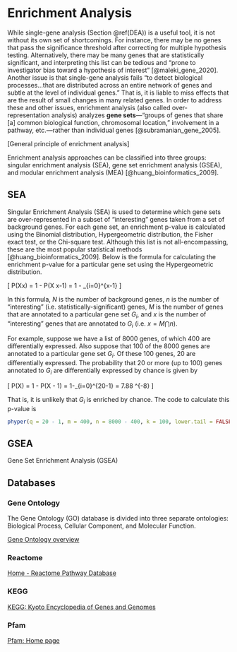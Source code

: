 # Enrichment Analysis {#enrich}

While single-gene analysis (Section \@ref(DEA)) is a useful tool, it is not without its own set of shortcomings. For instance, there may be no genes that pass the significance threshold after correcting for multiple hypothesis testing. Alternatively, there may be many genes that are statistically significant, and interpreting this list can be tedious and "prone to investigator bias toward a hypothesis of interest" [@maleki_gene_2020]. Another issue is that single-gene analysis fails "to detect biological processes...that are distributed across an entire network of genes and subtle at the level of individual genes." That is, it is liable to miss effects that are the result of small changes in many related genes. In order to address these and other issues, enrichment analysis (also called over-representation analysis) analyzes **gene sets**—"groups of genes that share [a] common biological function, chromosomal location," involvement in a pathway, etc.—rather than individual genes [@subramanian_gene_2005].

[General principle of enrichment analysis]

Enrichment analysis approaches can be classified into three groups: singular enrichment analysis (SEA), gene set enrichment analysis (GSEA), and modular enrichment analysis (MEA) [@huang_bioinformatics_2009].


## SEA

Singular Enrichment Analysis (SEA) is used to determine which gene sets are over-represented in a subset of "interesting" genes taken from a set of background genes. For each gene set, an enrichment p-value is calculated using the Binomial distribution, Hypergeometric distribution, the Fisher exact test, or the Chi-square test. Although this list is not all-encompassing, these are the most popular statistical methods [@huang_bioinformatics_2009]. Below is the formula for calculating the enrichment p-value for a particular gene set using the Hypergeometric distribution.

\[
P(X\geq x) = 1 - P(X \leq x-1) = 1 - \displaystyle\sum\limits_{i=0}^{x-1}\frac{{M \choose i}{N - M \choose n-i}}{N \choose n}
\]

In this formula, $N$ is the number of background genes, $n$ is the number of "interesting" (i.e. statistically-significant) genes, $M$ is the number of genes that are annotated to a particular gene set $G_i$, and $x$ is the number of "interesting" genes that are annotated to $G_i$ (i.e. $x = M \bigcap n$).

For example, suppose we have a list of 8000 genes, of which 400 are differentially expressed. Also suppose that 100 of the 8000 genes are annotated to a particular gene set $G_i$. Of these 100 genes, 20 are differentially expressed. The probability that 20 or more (up to 100) genes annotated to $G_i$ are differentially expressed by chance is given by

\[
P(X\geq 20) = 1 - P(X \leq 20 - 1) = 1-\sum \limits_{i=0}^{20-1}\frac{{100 \choose i}{8000 - 100 \choose 400-i}}{8000 \choose 400} = 7.88 \times 10^{-8}
\]

That is, it is unlikely that $G_i$ is enriched by chance. The code to calculate this p-value is

```r
phyper(q = 20 - 1, m = 400, n = 8000 - 400, k = 100, lower.tail = FALSE)
```

## GSEA

Gene Set Enrichment Analysis (GSEA)


## Databases

### Gene Ontology

The Gene Ontology (GO) database is divided into three separate ontologies: Biological Process, Cellular Component, and Molecular Function.

[Gene Ontology overview](http://geneontology.org/docs/ontology-documentation/)

### Reactome

[Home - Reactome Pathway Database](https://reactome.org/)

### KEGG

[KEGG: Kyoto Encyclopedia of Genes and Genomes](https://www.genome.jp/kegg/)

### Pfam

[Pfam: Home page](http://pfam.xfam.org/)

<!---
### Setup

```r
knitr::opts_chunk$set(warning = FALSE, message = FALSE, 
                      fig.align='center', out.width='75%', eval = FALSE)
```

```r
# Packages
library(MSnSet.utils)
library(dplyr)
library(kableExtra) # Table formatting

# Load the oca.set MSnSet
data("cptac_oca")

# DEA
res <- limma_a_b(oca.set,
                 model.str = "~ PLATINUM.STATUS", 
                 coef.str = "PLATINUM.STATUS")
```

There are no proteins with adjusted p-values less than 0.05, so we will use the unadjusted p-values to determine the differentially expressed proteins. (This is purely for the demonstration. You shouldn't actually do this.)

Of the 8103 proteins that were tested, [placeholder] are differentially expressed (based on unadjusted p-values). We need to convert the RefSeq protein identifiers to entrez gene identifiers if we want to perform ORA with the Reactome and KEGG databases. Some functions allow other keytypes such as REFSEQ, but we will use ENTREZID for everything to be consistent.

```r
# Map RefSeq protein IDs to Entrez Gene ID
conv_tbl <- MSnID::fetch_conversion_table("Homo sapiens",
                                          from = "REFSEQ",
                                          to = "ENTREZID")

res <- res %>% 
  tibble::rownames_to_column("REFSEQ") %>% 
  # Remove isoforms
  mutate(REFSEQ = gsub("(.*)\\..*", "\\1", REFSEQ)) %>%
  left_join(conv_tbl)
```

Now, we will create a vector for the genes of interest (the DEGs from `res`) and all genes that were tested. This is all we need for ORA.

```r
## Setup for ORA:
# The genes of interest are the unique entrez gene IDs with
# unadjusted p-values less than 0.05.
genes <- unique(res$ENTREZID[res$P.Value < 0.05]) # 359 Entrez Gene IDs

# The universe for the hypergeometric calculations.
# Sometimes called the vector of background genes.
universe <- unique(res$ENTREZID) # 7661 Entrez Gene IDs
```


### Gene Ontology

We will use `clusterProfiler::enrichGO` for ORA of the gene ontologies. For this example, we will use the biological process ontology.

```r
# Required packages
library(org.Hs.eg.db)
library(clusterProfiler)

ORA_BP <- enrichGO(gene = genes, 
                   universe = universe, 
                   OrgDb = "org.Hs.eg.db", 
                   keyType = "ENTREZID", 
                   ont = "BP",
                   pvalueCutoff = 0.05, 
                   qvalueCutoff = 1, 
                   pAdjustMethod = "BH", 
                   minGSSize = 1, 
                   readable = TRUE)

# Remove redundancy of enriched GO terms.
ORA_BP <- simplify(ORA_BP, cutoff = 0.85)

# Get the results data frame.
ORA_BP_df <- ORA_BP@result 
```

```r
# Format data frame for kable
ORA_BP_df$geneID <- strsplit(ORA_BP_df$geneID, split = "/")

# Keep first two genes from each geneID vector and
# replace the rest with ellipses.
ORA_BP_df$geneID <- unlist(lapply(ORA_BP_df$geneID, function(x)
  paste0(paste(head(x, 2), collapse = "/"), "...")
))

ORA_BP_df <- ORA_BP_df %>% 
  mutate(p.adjust = signif(p.adjust, 2),
         qvalue = signif(qvalue, 2))

# Top 4 enriched GO terms
kable(head(ORA_BP_df, 4), row.names = FALSE,
      caption = "Results from clusterProfiler::enrichGO") %>% 
  kable_styling(full_width = FALSE)
```

We can visualize the ORA results with a dotplot.

```r
# Dotplot of ORA results
enrichplot::dotplot(ORA_BP, showCategory = 10)
```

MSnSet.utils also has its own version of `dotplot` called `plot_enrichment`, though it is currently limited to objects of class `enrichResult`. One major benefit over `enrichplot::dotplot` is that the transformation for the color gradient (either "identity" or "log10") is automatically chosen based on the data. It also cuts back on the number of plot aesthetics (e.g. point size is not used) and uses sentence case for terms.

```r
plot_enrichment(ORA_BP, num.categories = 10, 
                labels = scales::label_scientific())
```


### Reactome

```r
library(ReactomePA)

ORA_reactome <- ReactomePA::enrichPathway(gene = genes,
                                          organism = "human", 
                                          pvalueCutoff = 0.05, 
                                          pAdjustMethod = "BH", 
                                          qvalueCutoff = 1, 
                                          universe = universe, 
                                          minGSSize = 1, 
                                          readable = TRUE)

ORA_reactome_df <- ORA_reactome@result
```

```r
# Format data frame for kable
ORA_reactome_df$geneID <- strsplit(ORA_reactome_df$geneID, split = "/")

# Keep first two genes from each geneID vector and
# replace the rest with ellipses.
ORA_reactome_df$geneID <- unlist(lapply(ORA_reactome_df$geneID, function(x)
  paste0(paste(head(x, 2), collapse = "/"), "...")
))

ORA_reactome_df <- ORA_reactome_df %>% 
  mutate(p.adjust = signif(p.adjust, 2),
         qvalue = signif(qvalue, 2))

# Top 4 enriched GO terms
kable(head(ORA_reactome_df, 4), row.names = FALSE,
      caption = "Results from ReactomePA::enrichPathway") %>%
  kable_styling(full_width = FALSE)
```


### KEGG

```r
ORA_KEGG <- clusterProfiler::enrichKEGG(gene = genes, 
                                        organism = "hsa", 
                                        keyType = "ncbi-geneid", 
                                        pvalueCutoff = 0.05, 
                                        qvalueCutoff = 1,
                                        pAdjustMethod = "BH",
                                        universe = universe, 
                                        minGSSize = 1, 
                                        use_internal_data = FALSE)

ORA_KEGG_db <- ORA_KEGG@result
```

```r
kable(head(ORA_KEGG_db, 4))
```



### Pfam
--->



